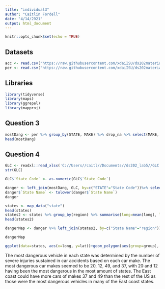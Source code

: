 ```yaml
---
title: "individual3"
author: "Caitlin Fordell"
date: "4/14/2021"
output: html_document
---
```


```r
knitr::opts_chunk$set(echo = TRUE)
```


## Datasets

```r
acc <- read.csv("https://raw.githubusercontent.com/xdaiISU/ds202materials/master/hwlabs/fars2017/accident.csv", stringsAsFactors = FALSE)
per <- read.csv("https://raw.githubusercontent.com/xdaiISU/ds202materials/master/hwlabs/fars2017/person.csv", stringsAsFactors = FALSE)
```

## Libraries
```r
library(tidyverse)
library(maps)
library(ggrepel)
library(mapproj)
```


## Question 3

```r
mostDang <- per %>% group_by(STATE, MAKE) %>% drop_na %>% select(MAKE, STATE, INJ_SEV) %>% summarise(count=n())%>% group_by(STATE) %>% top_n(1, count)
head(mostDang)
```

## Question 4
```r
GLC <- readxl::read_xlsx('C://Users//caitl//Documents//ds202_lab5//GLC.xlsx')
str(GLC)

GLC$`State Code` <- as.numeric(GLC$`State Code`)

danger <- left_join(mostDang, GLC, by=c("STATE"="State Code"))%>% select(STATE, MAKE, count, `State Name`)%>% group_by(STATE, `State Name`) %>% distinct()
danger$`State Name` <- tolower(danger$`State Name`)
danger

states <- map_data("state")
head(states)
states2 <- states %>% group_by(region) %>% summarise(long=mean(long), lat=mean(lat))
head(states2)

dangerMap <- danger %>% left_join(states2, by=c("State Name"="region"))%>% select(STATE, MAKE, count, `State Name`,long, lat)%>%distinct()

dangerMap

ggplot(data=states, aes(x=long, y=lat))+geom_polygon(aes(group=group), color='white')+coord_map()+geom_label_repel(data=dangerMap, aes(label=MAKE), size=2, max.overlaps=Inf)+xlab("Longitude")+ylab("Latitude")+ggtitle("Most Dangerous Car Make by State")

```

The most dangerous vehicle in each state was determined by the number of severe injuries sustained in car accidents based on each car make. The most dangerous car makes seemed to be 20, 12, 49, and 37, with 20 and 12 having been the most dangerous in the most amount of states. The East coast could have more cars of makes 37 and 49 than the rest of the US as those were the most dangerous vehicles in many of the East coast states. 